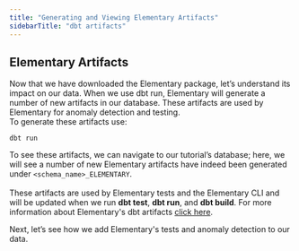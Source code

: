 ```yaml
---
title: "Generating and Viewing Elementary Artifacts"
sidebarTitle: "dbt artifacts"
---
```


## Elementary Artifacts
Now that we have downloaded the Elementary package, let’s understand its impact on our data. When we use dbt run, Elementary will generate a number of new artifacts in our database. These artifacts are used by Elementary for anomaly detection and testing.<br/>
To generate these artifacts use:
```shell
dbt run
```
To see these artifacts, we can navigate to our tutorial’s database; here, we will see a number of new Elementary artifacts have indeed been generated under `<schema_name>_ELEMENTARY`.<br/><br/>
These artifacts are used by Elementary tests and the Elementary CLI and will be updated when we run **dbt test**, **dbt run**, and **dbt build**.
For more information about Elementary's dbt artifacts [click here](https://docs.elementary-data.com/dbt/dbt-artifacts).

Next, let’s see how we add Elementary's tests and anomaly detection to our data.